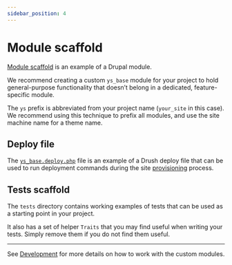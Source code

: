 ```yaml
---
sidebar_position: 4
---
```


# Module scaffold

[Module scaffold](https://github.com/drevops/vortex/tree/develop/web/modules/custom/ys_base)
is an example of a Drupal module.

We recommend creating a custom `ys_base` module for your project to hold
general-purpose functionality that doesn’t belong in a dedicated,
feature-specific module.

The `ys` prefix is abbreviated from your project name (`your_site` in this case).
We recommend using this technique to prefix all modules, and use the site
machine name for a theme name.

## Deploy file

The [`ys_base.deploy.php`](https://github.com/drevops/vortex/blob/develop/web/modules/custom/ys_base/ys_base.deploy.php)
file is an example of a Drush deploy file that can be used
to run deployment commands during the site [provisioning](provision) process.

## Tests scaffold

The `tests` directory contains working examples of tests that can be used as a
starting point in your project.

It also has a set of helper `Traits` that you may find useful when writing your
tests. Simply remove them if you do not find them useful.

---

See [Development](/docs/workflows/development) for more details on how to work with
the custom modules.
